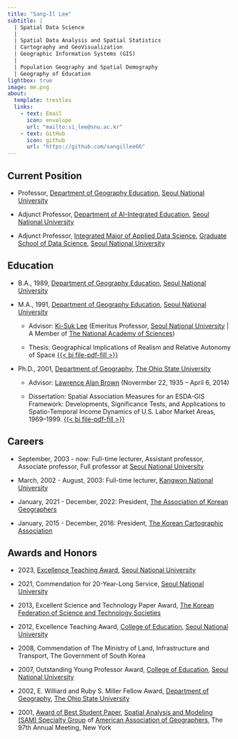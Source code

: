 ```yaml
---
title: "Sang-Il Lee"
subtitle: |
  | Spatial Data Science
  |
  | Spatial Data Analysis and Spatial Statistics
  | Cartography and GeoVisualization
  | Geographic Information Systems (GIS)
  |
  | Population Geography and Spatial Demography
  | Geography of Education
lightbox: true
image: me.png
about:
  template: trestles
  links:
    - text: Email
      icon: envelope
      url: "mailto:si_lee@snu.ac.kr"
    - text: GitHub
      icon: github
      url: "https://github.com/sangillee66"
---
```


::: column-page
## Current Position

-   Professor, [Department of Geography Education](https://geoedu.snu.ac.kr/), [Seoul National University](https://www.snu.ac.kr/)

-   Adjunct Professor, [Department of AI-Integrated Education](https://aied.snu.ac.kr/), [Seoul National University](https://www.snu.ac.kr/)

-   Adjunct Professor, [Integrated Major of Applied Data Science](https://gsds.snu.ac.kr/integrated/), [Graduate School of Data Science](https://gsds.snu.ac.kr/), [Seoul National University](https://www.snu.ac.kr/)

## Education

-   B.A., 1989, [Department of Geography Education](https://geoedu.snu.ac.kr/), [Seoul National University](https://www.snu.ac.kr/)

-   M.A., 1991, [Department of Geography Education](https://geoedu.snu.ac.kr/), [Seoul National University](https://www.snu.ac.kr/)

    -   Advisor: [Ki-Suk Lee](https://www.nas.go.kr/page/3a27a6a3-d008-46cf-8ce2-c1789be74dd8?mber_key=10000053&view=Y&view_url=%2Fmember%2Fview%2Flist&redirect_url=%2Fpage%2F3a27a6a3-d008-46cf-8ce2-c1789be74dd8) (Emeritus Professor, [Seoul National University](https://www.snu.ac.kr/) \| A Member of [The National Academy of Sciences](https://www.nas.go.kr/))

    -   Thesis: Geographical Implications of Realism and Relative Autonomy of Space [{{< bi file-pdf-fill >}}](papers/1990_01_지리교육논집_이상일.pdf)

-   Ph.D., 2001, [Department of Geography](https://geography.osu.edu/), [The Ohio State University](https://www.osu.edu/)

    -   Advisor: [Lawrence Alan Brown](https://u.osu.edu/larryslegacy/2014/12/08/hello-world/) (Novermber 22, 1935 – April 6, 2014)

    -   Dissertation: Spatial Association Measures for an ESDA-GIS Framework: Developments, Significance Tests, and Applications to Spatio-Temporal Income Dynamics of U.S. Labor Market Areas, 1969–1999. [{{< bi file-pdf-fill >}}](papers/2001_03_Dissertation_Lee.pdf)

## Careers

-   September, 2003 - now: Full-time lecturer, Assistant professor, Associate professor, Full professor at [Seoul National University](https://www.snu.ac.kr/)

-   March, 2002 - August, 2003: Full-time lecturer, [Kangwon National University](https://wwwk.kangwon.ac.kr/)

-   January, 2021 - December, 2022: President, [The Association of Korean Geographers](http://www.koreangeography.or.kr/)

-   January, 2015 - December, 2016: President, [The Korean Cartographic Association](http://www.cartography.or.kr/)

## Awards and Honors

-   2023, [Excellence Teaching Award](https://www.snu.ac.kr/about/winners/education/2023/544), [Seoul National University](https://www.snu.ac.kr/)

-   2021, Commendation for 20-Year-Long Service, [Seoul National University](https://www.snu.ac.kr/)

-   2013, Excellent Science and Technology Paper Award, [The Korean Federation of Science and Technology Societies](https://www.kofst.or.kr/)

-   2012, Excellence Teaching Award, [College of Education](https://edu.snu.ac.kr/), [Seoul National University](https://www.snu.ac.kr/)

-   2008, Commendation of The Ministry of Land, Infrastructure and Transport, The Government of South Korea

-   2007, Outstanding Young Professor Award, [College of Education](https://edu.snu.ac.kr/), [Seoul National University](https://www.snu.ac.kr/)

-   2002, E. Williard and Ruby S. Miller Fellow Award, [Department of Geography](https://geography.osu.edu/), [The Ohio State University](https://www.osu.edu/)

-   2001, [Award of Best Student Paper](https://aag-sam.github.io/awards.html), [Spatial Analysis and Modeling (SAM) Specialty Group](https://aag-sam.github.io/) of [American Association of Geographers](https://www.aag.org/), The 97th Annual Meeting, New York
:::
